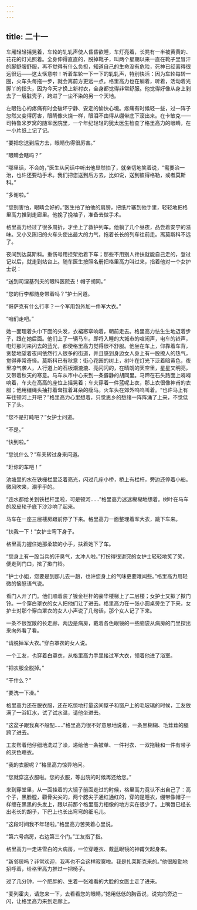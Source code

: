 ```yaml
---
---
---
```

title: 二十一
---




车厢轻轻摇晃着，车轮的轧轧声使人昏昏欲睡，车灯亮着，长凳有一半被黄黄的、花花的灯光照着。全身伸得直直的，脱掉靴子，叫两个星期以来一直在靴子里冒汗的脚舒服舒服，再不觉得有什么负担，知道自己的生命没有危险，死神已经离得很远很远——这太惬意啦！听着车轮一下一下的轧轧声，特别快活：因为车轮每转一圈，火车头每拖一步，就会离前方更远一点。格里高力也在躺着，听着，活动着光脚丫的指头，因为今天才换上新衬衣，全身都觉得非常舒服。他觉得好像从身上剥去了一层脏壳子，跨进了一尘不染的另一个天地。

左眼钻心的疼痛有时会破坏宁静、安定的愉快心境。疼痛有时候轻一些，过一阵子忽然又变得厉害，眼睛像火烧一样，眼泪不由得从绷带底下滚出来。在卡敏克——司特鲁米罗窝的随军医院里，一个年纪轻轻的犹太医生检查了格里高力的眼睛，在一小片纸上记了记。

“要把您送到后方去，眼睛伤得很厉害。”

“眼睛会瞎吗？”

“哪里话，不会的，”医生从问话中听出他显然怕了，就亲切地笑着说，“需要治一治，也许还要动手术。我们把您送到后方去，比如说，送到彼得格勒，或者莫斯科。”

“多谢啦。”

“您别害怕，眼睛会好的。”医生拍了拍他的肩膀，把纸片塞到他手里，轻轻地把格里高力推到走廊里。他挽了挽袖子，准备去做手术。

格里高力经过了很多周折，才坐上了救护列车。他躺了几个昼夜，品尝着安宁的滋味。又小又陈旧的火车头使出最大的力气，拖着长长的列车往前走。离莫斯科不远了。

夜间到达莫斯科。重伤号用担架抬着下车；那些不用别人搀扶就能自己走的，登过记以后，就走到站台上。随车医生按照名册把格里高力叫过来，指着他对一个女护士说：

“送到司涅基列夫的眼科医院去！帽子胡同。”

“您的行李都随身带着吗？”护士问道。

“哥萨克有什么行李？一个军用包外加一件军大衣。”

“咱们走吧。”

她一面理着头巾下面的头发，衣裙窸窣响着，朝前走去。格里高力怯生生地迈着步子，跟在她后面。他们上了一辆马车。即将入睡的大城市的喧闹声，电车的铃声，电灯那闪来闪去的蓝光，都使格里高力觉得很不舒服。他坐在车上，仰靠着车背，贪婪地望着夜间依然行人很多的街道，并且感到身边女人身上有一股撩人的热气，觉得非常奇怪。莫斯科已有秋意：街心花园的树上，树叶在灯光下泛着暗黄色，夜里凉气袭人，人行道上的石板潮漉漉、亮闪闪的，在晴朗的天空里，星星又明亮，又带着秋天的寒意。马车从市中心来到一条僻静的胡同里。马蹄在石头路面上嘚嘚响着，车夫在高高的座位上摇晃着；车夫穿着一件蓝呢上衣，那上衣很像神甫的衣服；他用缰绳头抽打着耷拉着耳朵的瘦马。火车头在郊外呜呜叫着。“也许马上有车往顿河上开吧？”格里高力心里想着，只觉思乡的愁绪一阵阵涌了上来，不觉低下了头。

“您不是打盹吧？”女护士问道。

“不是。”

“快到啦。”

“您说什么？”车夫转过身来问道。

“赶你的车吧！”

池塘里的水在铁栅栏里泛着亮光，闪过几座小桥，桥上有栏杆，旁边还停着小船。微风吹来，潮乎乎的。

“连水都给关到铁栏杆里啦，可是顿河……”格里高力迷迷糊糊地想着。树叶在马车的胶皮轮子底下沙沙响了起来。

马车在一座三层楼房跟前停了下来。格里高力一面整理着军大衣，跳下车来。

“扶我一下！”女护士弯下身子。

格里高力握住她那柔软的小手，扶着她下了车。

“您身上有一股当兵的汗臭气，太冲人啦。”打扮得很讲究的女护士轻轻地笑了笑，便走到门口，揿了揿门铃。

“护士小姐，您要是到那儿去一趟，也许您身上的气味更要难闻些。”格里高力用轻微的恼怒语气说。

看门人开了门。他们顺着装了镀金栏杆的豪华楼梯上了二层楼；女护士又揿了揿门铃。一个穿白罩衣的女人把他们让了进去。格里高力在一张小圆桌旁坐了下来，女护士对那个穿白罩衣的女人小声说了几句话，那个女人记了下来。

一条不很宽敞的长走廊，两边是病房，戴着各色眼镜的一些脑袋从病房的门里探出来向外看了看。

“请脱掉军大衣。”穿白罩衣的女人说。

一个工友，也穿着白罩衣，从格里高力手里接过军大衣，领着他进了浴室。

“把衣服全脱掉。”

“干什么？”

“要洗一下澡。”

格里高力还在脱衣服，还在吃惊地打量这间屋子和窗户上的毛玻璃的时候，工友放满了一浴缸水，试了试水温，请他坐进去。

“这盆子跟我真不般配……”格里高力很不好意思地说着，一条黑糊糊、毛茸茸的腿跨了进去。

工友帮着他仔细地洗过了澡，递给他一条被单、一件衬衣、一双拖鞋和一件有带子的灰色睡衣。

“我的衣服呢？”格里高力惊异地问。

“您就穿这衣服啦。您的衣服，等出院的时候再还给您。”

来到穿堂里，从一面挂着的大镜子前面走过的时候，格里高力竟认不出自己了：高个子，黑脸膛，颧骨尖尖的，两个腮尖子通红通红的，穿的是睡衣，绷带像帽子一样缠在黑黑的头发上，跟以前那个格里高力相像的地方实在很少了。上嘴唇已经长出老长的胡子，下巴上也长出弯弯的细毛儿。

“这段时间我不年轻啦。”格里高力苦笑着心里说。

“第六号病房，右边第三个门。”工友指了指。

格里高力一走进雪白的大病房，一位穿睡衣、戴蓝眼镜的神甫欠起身来。

“新邻居吗？非常欢迎，我再也不会这样寂寞啦。我是扎莱斯克来的。”他很殷勤地招呼着，给格里高力推过一把椅子。

过了几分钟，一个肥胖的、生着一张难看的大脸的女医士走了进来。

“麦列霍夫，请您来一下，去看看您的眼睛。”她用低低的胸音说，说完向旁边一闪，让格里高力来到走廊上。